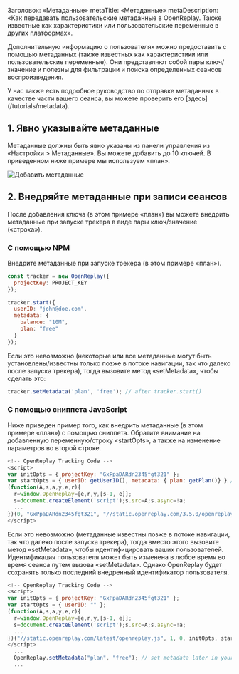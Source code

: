 Заголовок: «Метаданные»
metaTitle: «Метаданные»
metaDescription: «Как передавать пользовательские метаданные в OpenReplay. Также известные как характеристики или пользовательские переменные в других платформах».

Дополнительную информацию о пользователях можно предоставить с помощью метаданных (также известных как характеристики или пользовательские переменные). Они представляют собой пары ключ/значение и полезны для фильтрации и поиска определенных сеансов воспроизведения.

<Aside type="tip">
У нас также есть подробное руководство по отправке метаданных в качестве части вашего сеанса, вы можете проверить его [здесь](/tutorials/metadata).
</Aside>

## 1. Явно указывайте метаданные

Метаданные должны быть явно указаны из панели управления из «Настройки > Метаданные». Вы можете добавить до 10 ключей. В приведенном ниже примере мы используем «план».

![Добавить метаданные](/static/metadata-1.png#center)

## 2. Внедряйте метаданные при записи сеансов

После добавления ключа (в этом примере «план») вы можете внедрить метаданные при запуске трекера в виде пары ключ/значение («строка»).

### С помощью NPM

Внедрите метаданные при запуске трекера (в этом примере «план»).


```js
const tracker = new OpenReplay({
  projectKey: PROJECT_KEY
});

tracker.start({
  userID: "john@doe.com",
  metadata: {
    balance: "10M",
    plan: "free"
  }
});
```


Если это невозможно (некоторые или все метаданные могут быть установлены/известны только позже в потоке навигации, так что далеко после запуска трекера), тогда вызовите метод «setMetadata», чтобы сделать это:


```js
tracker.setMetadata('plan', 'free'); // after tracker.start()
```


### С помощью сниппета JavaScript

Ниже приведен пример того, как внедрить метаданные (в этом примере «план») с помощью сниппета. Обратите внимание на добавленную переменную/строку «startOpts», а также на изменение параметров во второй строке.


```js
<!-- OpenReplay Tracking Code -->
<script>
var initOpts = { projectKey: "GxPpaDARdn2345fgt321" };
var startOpts = { userID: getUserID(), metadata: { plan: getPlan()} } // use startOpts variable to inject metadata
(function(A,s,a,y,e,r){
  r=window.OpenReplay=[e,r,y,[s-1, e]];
  s=document.createElement('script');s.src=A;s.async=!a;
  ...
})(0, "GxPpaDARdn2345fgt321", "//static.openreplay.com/3.5.0/openreplay.js",1,29);
</script>
```


Если это невозможно (метаданные известны позже в потоке навигации, так что далеко после запуска трекера), тогда вместо этого вызовите метод «setMetadata», чтобы идентифицировать ваших пользователей. Идентификация пользователя может быть изменена в любое время во время сеанса путем вызова «setMetadata». Однако OpenReplay будет сохранять только последний внедренный идентификатор пользователя.


```js
<!-- OpenReplay Tracking Code -->
<script>
var initOpts = { projectKey: "GxPpaDARdn2345fgt321" };
var startOpts = { userID: "" };
(function(A,s,a,y,e,r){
  r=window.OpenReplay=[e,r,y,[s-1, e]];
  s=document.createElement('script');s.src=A;s.async=!a;
  ...
})("//static.openreplay.com/latest/openreplay.js", 1, 0, initOpts, startOpts);
</script>
  ...
  OpenReplay.setMetadata("plan", "free"); // set metadata later in your code
  ...
```

